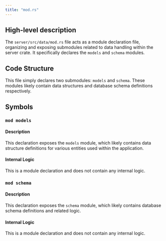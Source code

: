 ```yaml
---
title: "mod.rs"
---
```


## High-level description
The `server/src/data/mod.rs` file acts as a module declaration file, organizing and exposing submodules related to data handling within the server crate. It specifically declares the `models` and `schema` modules.

## Code Structure
This file simply declares two submodules: `models` and `schema`. These modules likely contain data structures and database schema definitions respectively.

## Symbols

### `mod models`
#### Description
This declaration exposes the `models` module, which likely contains data structure definitions for various entities used within the application.

#### Internal Logic
This is a module declaration and does not contain any internal logic.

### `mod schema`
#### Description
This declaration exposes the `schema` module, which likely contains database schema definitions and related logic.

#### Internal Logic
This is a module declaration and does not contain any internal logic.
